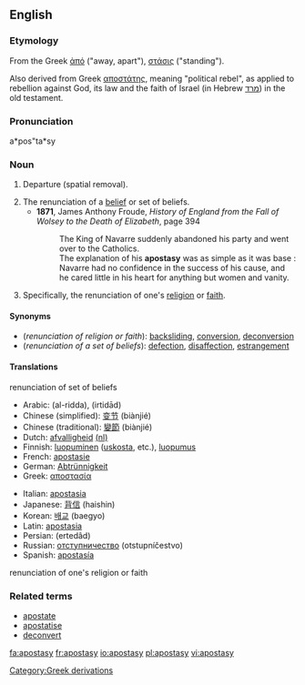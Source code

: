 ==English==

===Etymology===
From the Greek [[ἀπό]] ("away, apart"), [[στάσις]] ("standing").

Also derived from Greek [[αποστάτης]], meaning "political rebel", as applied to rebellion against God, its law and the faith of Israel (in Hebrew [[מרד]]) in the old testament.

===Pronunciation===
a*pos"ta*sy

===Noun===
{{en-noun|apostasi|es}}

# {{rfv-sense}} Departure (spatial removal).
# The renunciation of a [[belief]] or set of beliefs.
#*'''1871''', James Anthony Froude, ''History of England from the Fall of Wolsey to the Death of Elizabeth'', page 394
#*: The King of Navarre suddenly abandoned his party and went over to the Catholics.
#*: The explanation of his '''apostasy''' was as simple as it was base : Navarre had no confidence in the success of his cause, and he cared little in his heart for anything but women and vanity.
# Specifically, the renunciation of one's [[religion]] or [[faith]].

====Synonyms====
*(''renunciation of religion or faith''): [[backsliding]], [[conversion]], [[deconversion]]
*(''renunciation of a set of beliefs''): [[defection]], [[disaffection]], [[estrangement]]

====Translations====
;renunciation of set of beliefs
{{top}}
*Arabic: {{ARchar|[[الردة|الردّة]]}} (al-ridda), {{ARchar|[[ارتداد|اِرْتِداد]]}} (irtidād)
*Chinese (simplified): [[变节]] (biànjié)
*Chinese (traditional): [[變節]] (biànjié)
*Dutch: [[afvalligheid]] [[:nl:afvalligheid|(nl)]]
*Finnish: [[luopuminen]] ([[uskosta]], etc.), [[luopumus]]
*French: [[apostasie]]
*German: [[Abtrünnigkeit]]
*Greek: [[αποστασία]]
{{mid}}
*Italian: [[apostasia]]
*Japanese: [[背信]] (haishin)
*Korean: [[배교]] (baegyo)
*Latin: [[apostasia]]
*Persian: {{FAchar|[[ارتداد]]}} (ertedâd)
*Russian: [[отступничество]] (otstupníčestvo)
*Spanish: [[apostasía]]
{{bottom}}

;renunciation of one's religion or faith
{{top}}
{{mid}}
{{bottom}}

===Related terms===
*[[apostate]]
*[[apostatise]]
*[[deconvert]]
[[Category:Greek derivations]]

[[fa:apostasy]]
[[fr:apostasy]]
[[io:apostasy]]
[[pl:apostasy]]
[[vi:apostasy]]